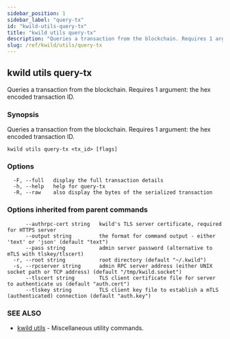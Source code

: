 ```yaml
---
sidebar_position: 1
sidebar_label: "query-tx"
id: "kwild-utils-query-tx"
title: "kwild utils query-tx"
description: "Queries a transaction from the blockchain. Requires 1 argument: the hex encoded transaction ID."
slug: /ref/kwild/utils/query-tx
---
```


## kwild utils query-tx

Queries a transaction from the blockchain. Requires 1 argument: the hex encoded transaction ID.

### Synopsis

Queries a transaction from the blockchain. Requires 1 argument: the hex encoded transaction ID.

```
kwild utils query-tx <tx_id> [flags]
```

### Options

```
  -F, --full   display the full transaction details
  -h, --help   help for query-tx
  -R, --raw    also display the bytes of the serialized transaction
```

### Options inherited from parent commands

```
      --authrpc-cert string   kwild's TLS server certificate, required for HTTPS server
      --output string         the format for command output - either 'text' or 'json' (default "text")
      --pass string           admin server password (alternative to mTLS with tlskey/tlscert)
  -r, --root string           root directory (default "~/.kwild")
  -s, --rpcserver string      admin RPC server address (either UNIX socket path or TCP address) (default "/tmp/kwild.socket")
      --tlscert string        TLS client certificate file for server to authenticate us (default "auth.cert")
      --tlskey string         TLS client key file to establish a mTLS (authenticated) connection (default "auth.key")
```

### SEE ALSO

* [kwild utils](/docs/ref/kwild/utils)	 - Miscellaneous utility commands.

